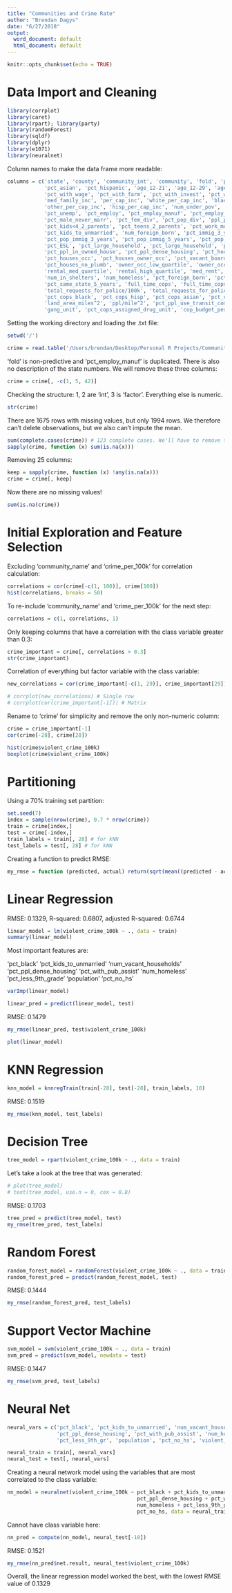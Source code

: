 ```yaml
---
title: "Communities and Crime Rate"
author: "Brendan Dagys"
date: "6/27/2018"
output:
  word_document: default
  html_document: default
---
```


```r
knitr::opts_chunk$set(echo = TRUE)
```

# Data Import and Cleaning

```r
library(corrplot)
library(caret)
library(rpart); library(party)
library(randomForest)
library(sqldf)
library(dplyr)
library(e1071)
library(neuralnet)
```

Column names to make the data frame more readable:

```r
columns = c('state', 'county', 'community_int', 'community', 'fold', 'population', 'household_size', 'pct_black', 'pct_white',
            'pct_asian', 'pct_hispanic', 'age_12-21', 'age_12-29', 'age_16-24', 'age_65+', 'num_urban', 'pct_urban', 'med_income',
            'pct_with_wage', 'pct_with_farm', 'pct_with_invest', 'pct_with_ss', 'pct_with_pub_assist', 'pct_with_retire_inc',
            'med_family_inc', 'per_cap_inc', 'white_per_cap_inc', 'black_per_cap_inc', 'indian_per_cap_inc', 'asian_per_cap_inc',
            'other_per_cap_inc', 'hisp_per_cap_inc', 'num_under_pov', 'pct_pop_under_pov', 'pct_less_9th_gr', 'pct_no_hs', 'pct_with_bach',
            'pct_unemp', 'pct_employ', 'pct_employ_manuf', 'pct_employ_prof', 'pct_employ_manuf', 'pct_employ_mgmt', 'pct_males_div',
            'pct_male_never_marr', 'pct_fem_div', 'pct_pop_div', 'ppl_per_family', 'pct_fam_2_parents', 'pct_kids_2_parents',
            'pct_kids<4_2_parents', 'pct_teens_2_parents', 'pct_work_mom_young_kids', 'pct_work_mom_kids', 'num_kids_to_unmarried',
            'pct_kids_to_unmarried', 'num_foreign_born', 'pct_immig_3_years', 'pct_immig_5_years', 'pct_immig_8_years', 'pct_immig_10_years',
            'pct_pop_immig_3_years', 'pct_pop_immig_5_years', 'pct_pop_immig_8_years', 'pct_pop_immig_10_years', 'pct_only_english',
            'pct_ESL', 'pct_large_household', 'pct_large_household', 'ppl_per_house', 'ppl_per_owner_occ_house', 'ppl_per_rented_house',
            'pct_ppl_in_owned_house', 'pct_ppl_dense_housing', 'pct_houses_less_3_bedrooms', 'med_num_bedrooms', 'num_vacant_households',
            'pct_houses_occ', 'pct_houses_owner_occ', 'pct_vacant_boarded', 'pct_vacant>6months', 'med_year_houses_built', 'pct_houses_no_phone',
            'pct_houses_no_plumb', 'owner_occ_low_quartile', 'owner_occ_med_quartile', 'owner_occ_high_quartile', 'rental_low_quartile',
            'rental_med_quartile', 'rental_high_quartile', 'med_rent', 'med_rent/income', 'med_owner_cost/income', 'med_owner_cost/income_no_mortgage',
            'num_in_shelters', 'num_homeless', 'pct_foreign_born', 'pct_born_same_state', 'pct_same_city_5_years', 'pct_same_city_5_years',
            'pct_same_state_5_years', 'full_time_cops', 'full_time_cops/100k', 'cops_in_field_ops', 'cops_in_field_ops/100k','tot_requests_for_police',
            'total_requests_for_police/100k', 'total_requests_for_police/officer', 'cops/100k', 'racial_match_pop_cops', 'pct_cops_white',
            'pct_cops_black', 'pct_cops_hisp', 'pct_cops_asian', 'pct_cops_minority', 'cops_drug_unit', 'num_kinds_drugs_seized', 'cops_avg_OT',
            'land_area_miles^2', 'ppl/mile^2', 'pct_ppl_use_transit_commute', 'num_police_cars', 'police_budget', 'pct_sworn_cops',
            'gang_unit', 'pct_cops_assigned_drug_unit', 'cop_budget_per_pop', 'violent_crime_100k')
```

Setting the working directory and loading the .txt file:

```r
setwd('/')

crime = read.table('/Users/brendan/Desktop/Personal R Projects/Communities and Crime Rate/communities.txt', sep = ',', na.strings = c('?', ''), col.names = columns)
```

'fold' is non-predictive and 'pct_employ_manuf' is duplicated. There is also no description of the state numbers. We will remove these three columns:

```r
crime = crime[, -c(1, 5, 42)]
```

Checking the structure: 1, 2 are 'int', 3 is 'factor'. Everything else is numeric.

```r
str(crime)
```

There are 1675 rows with missing values, but only 1994 rows. We therefore can't delete observations, but we also can't impute the mean.

```r
sum(complete.cases(crime)) # 123 complete cases. We'll have to remove the columns.
sapply(crime, function (x) sum(is.na(x)))
```

Removing 25 columns:

```r
keep = sapply(crime, function (x) !any(is.na(x)))
crime = crime[, keep]
```

Now there are no missing values!

```r
sum(is.na(crime))
```

# Initial Exploration and Feature Selection

Excluding 'community_name' and 'crime_per_100k' for correlation calculation:

```r
correlations = cor(crime[-c(1, 100)], crime[100])
hist(correlations, breaks = 50)
```

To re-include 'community_name' and 'crime_per_100k' for the next step:

```r
correlations = c(1, correlations, 1)
```

Only keeping columns that have a correlation with the class variable greater than 0.3:

```r
crime_important = crime[, correlations > 0.3]
str(crime_important)
```

Correlation of everything but factor variable with the class variable:

```r
new_correlations = cor(crime_important[-c(1, 29)], crime_important[29])

# corrplot(new_correlations) # Single row
# corrplot(cor(crime_important[-1])) # Matrix
```

Rename to 'crime' for simplicity and remove the only non-numeric column:

```r
crime = crime_important[-1]
cor(crime[-28], crime[28])

hist(crime$violent_crime_100k)
boxplot(crime$violent_crime_100k)
```

# Partitioning

Using a 70% training set partition:

```r
set.seed(7)
index = sample(nrow(crime), 0.7 * nrow(crime))
train = crime[index,]
test = crime[-index,]
train_labels = train[, 28] # for kNN
test_labels = test[, 28] # for kNN
```

Creating a function to predict RMSE:

```r
my_rmse = function (predicted, actual) return(sqrt(mean((predicted - actual)^2)))
```

# Linear Regression

RMSE: 0.1329, R-squared: 0.6807, adjusted R-squared: 0.6744

```r
linear_model = lm(violent_crime_100k ~ ., data = train)
summary(linear_model)
```

Most important features are:

'pct_black'
'pct_kids_to_unmarried'
'num_vacant_households'
'pct_ppl_dense_housing'
'pct_with_pub_assist'
'num_homeless'
'pct_less_9th_grade'
'population'
'pct_no_hs'

```r
varImp(linear_model)

linear_pred = predict(linear_model, test)
```

RMSE: 0.1479

```r
my_rmse(linear_pred, test$violent_crime_100k)

plot(linear_model)
```

# KNN Regression

```r
knn_model = knnregTrain(train[-28], test[-28], train_labels, 10)
```

RMSE: 0.1519

```r
my_rmse(knn_model, test_labels)
```

# Decision Tree

```r
tree_model = rpart(violent_crime_100k ~ ., data = train)
```

Let's take a look at the tree that was generated:

```r
# plot(tree_model) 
# text(tree_model, use.n = 0, cex = 0.8)
```

RMSE: 0.1703

```r
tree_pred = predict(tree_model, test)
my_rmse(tree_pred, test_labels)
```

# Random Forest

```r
random_forest_model = randomForest(violent_crime_100k ~ ., data = train)
random_forest_pred = predict(random_forest_model, test)
```

RMSE: 0.1444

```r
my_rmse(random_forest_pred, test_labels)
```

# Support Vector Machine

```r
svm_model = svm(violent_crime_100k ~ ., data = train)
svm_pred = predict(svm_model, newdata = test)
```

RMSE: 0.1447

```r
my_rmse(svm_pred, test_labels)
```

# Neural Net

```r
neural_vars = c('pct_black', 'pct_kids_to_unmarried', 'num_vacant_households',
                'pct_ppl_dense_housing', 'pct_with_pub_assist', 'num_homeless',
                'pct_less_9th_gr', 'population', 'pct_no_hs', 'violent_crime_100k')

neural_train = train[, neural_vars]
neural_test = test[, neural_vars]
```

Creating a neural network model using the variables that are most correlated to the class variable:

```r
nn_model = neuralnet(violent_crime_100k ~ pct_black + pct_kids_to_unmarried + num_vacant_households +
                                          pct_ppl_dense_housing + pct_with_pub_assist +
                                          num_homeless + pct_less_9th_gr + population + 
                                          pct_no_hs, data = neural_train)
```

Cannot have class variable here:

```r
nn_pred = compute(nn_model, neural_test[-10])
```

RMSE: 0.1521

```r
my_rmse(nn_pred$net.result, neural_test$violent_crime_100k)
```

Overall, the linear regression model worked the best, with the lowest RMSE value of 0.1329
